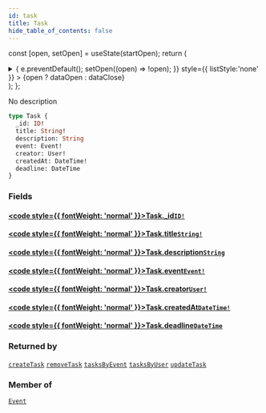 ```yaml
---
id: task
title: Task
hide_table_of_contents: false
---
```






const [open, setOpen] = useState(startOpen);
return (
<details {...(open ? { open: true } : {})} className="details" style={{ border:'none', boxShadow:'none', background:'var(--ifm-background-color)' }}>
<summary
onClick={(e) => {
e.preventDefault();
setOpen((open) => !open);
}}
style={{ listStyle:'none' }} >
{open ? dataOpen : dataClose}
</summary>
{open && children}
</details>
);
};

No description

```graphql
type Task {
  _id: ID!
  title: String!
  description: String
  event: Event!
  creator: User!
  createdAt: DateTime!
  deadline: DateTime
}
```

### Fields

#### [<code style={{ fontWeight: 'normal' }}>Task.<b>\_id</b></code>](#)<Bullet />[`ID!`](../../../docs/schema/scalars/id) <Badge class="secondary" text="non-null"/> <Badge class="secondary" text="scalar"/>

>

#### [<code style={{ fontWeight: 'normal' }}>Task.<b>title</b></code>](#)<Bullet />[`String!`](../../../docs/schema/scalars/string) <Badge class="secondary" text="non-null"/> <Badge class="secondary" text="scalar"/>

>

#### [<code style={{ fontWeight: 'normal' }}>Task.<b>description</b></code>](#)<Bullet />[`String`](../../../docs/schema/scalars/string) <Badge class="secondary" text="scalar"/>

>

#### [<code style={{ fontWeight: 'normal' }}>Task.<b>event</b></code>](#)<Bullet />[`Event!`](../../../docs/schema/objects/event) <Badge class="secondary" text="non-null"/> <Badge class="secondary" text="object"/>

>

#### [<code style={{ fontWeight: 'normal' }}>Task.<b>creator</b></code>](#)<Bullet />[`User!`](../../../docs/schema/objects/user) <Badge class="secondary" text="non-null"/> <Badge class="secondary" text="object"/>

>

#### [<code style={{ fontWeight: 'normal' }}>Task.<b>createdAt</b></code>](#)<Bullet />[`DateTime!`](../../../docs/schema/scalars/date-time) <Badge class="secondary" text="non-null"/> <Badge class="secondary" text="scalar"/>

>

#### [<code style={{ fontWeight: 'normal' }}>Task.<b>deadline</b></code>](#)<Bullet />[`DateTime`](../../../docs/schema/scalars/date-time) <Badge class="secondary" text="scalar"/>

>

### Returned by

[`createTask`](../../../docs/schema/mutations/create-task) <Badge class="secondary" text="mutation"/><Bullet />[`removeTask`](../../../docs/schema/mutations/remove-task) <Badge class="secondary" text="mutation"/><Bullet />[`tasksByEvent`](../../../docs/schema/queries/tasks-by-event) <Badge class="secondary" text="query"/><Bullet />[`tasksByUser`](../../../docs/schema/queries/tasks-by-user) <Badge class="secondary" text="query"/><Bullet />[`updateTask`](../../../docs/schema/mutations/update-task) <Badge class="secondary" text="mutation"/>

### Member of

[`Event`](../../../docs/schema/objects/event) <Badge class="secondary" text="object"/>
